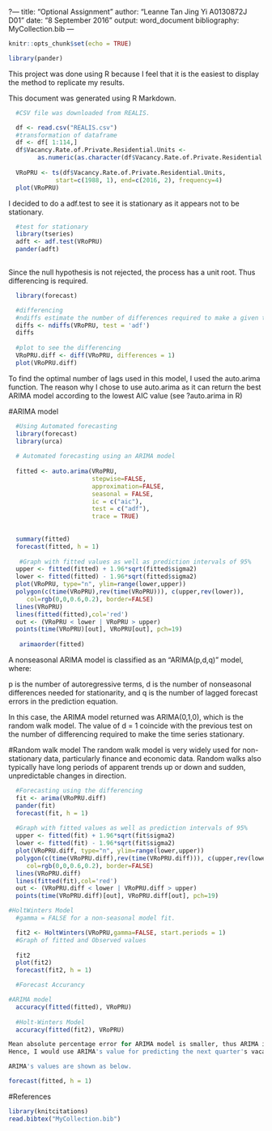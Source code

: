 ?---
title: "Optional Assignment"
author: "Leanne Tan Jing Yi A0130872J D01"
date: "8 September 2016"
output: word_document
bibliography: MyCollection.bib
---

```r
knitr::opts_chunk$set(echo = TRUE)

library(pander)
```

This project was done using R because I feel that it is the easiest to display the method to replicate my results. 

This document was generated using R Markdown. 


```r
  #CSV file was downloaded from REALIS. 

  df <- read.csv("REALIS.csv")
  #transformation of dataframe
  df <- df[ 1:114,]
  df$Vacancy.Rate.of.Private.Residential.Units <-
        as.numeric(as.character(df$Vacancy.Rate.of.Private.Residential.Units))
  
  VRoPRU <- ts(df$Vacancy.Rate.of.Private.Residential.Units, 
             start=c(1988, 1), end=c(2016, 2), frequency=4) 
  plot(VRoPRU)

```

I decided to do a adf.test to see it is stationary as it appears not to be stationary. 

```r

  #test for stationary
  library(tseries)
  adft <- adf.test(VRoPRU)
  pander(adft)
  
```

Since the null hypothesis is not rejected, the process has a unit root. Thus differencing is required. 

```r

  library(forecast)

  #differencing
  #ndiffs estimate the number of differences required to make a given time series stationary
  diffs <- ndiffs(VRoPRU, test = 'adf')
  diffs
  
  #plot to see the differencing 
  VRoPRU.diff <- diff(VRoPRU, differences = 1)
  plot(VRoPRU.diff)

```


To find the optimal number of lags used in this model, I used the auto.arima function. The reason why I chose to use auto.arima as it can return the best ARIMA model according to the lowest AIC value (see ?auto.arima in R) 

#ARIMA model 
```r
  
  #Using Automated forecasting
  library(forecast)
  library(urca)
  
  # Automated forecasting using an ARIMA model
  
  fitted <- auto.arima(VRoPRU,
                       stepwise=FALSE, 
                       approximation=FALSE, 
                       seasonal = FALSE,
                       ic = c("aic"),
                       test = c("adf"),
                       trace = TRUE)
  
  
  summary(fitted)
  forecast(fitted, h = 1)
  
   #Graph with fitted values as well as prediction intervals of 95%
  upper <- fitted(fitted) + 1.96*sqrt(fitted$sigma2)
  lower <- fitted(fitted) - 1.96*sqrt(fitted$sigma2)
  plot(VRoPRU, type="n", ylim=range(lower,upper))
  polygon(c(time(VRoPRU),rev(time(VRoPRU))), c(upper,rev(lower)), 
     col=rgb(0,0,0.6,0.2), border=FALSE)
  lines(VRoPRU)
  lines(fitted(fitted),col='red')
  out <- (VRoPRU < lower | VRoPRU > upper)
  points(time(VRoPRU)[out], VRoPRU[out], pch=19)
  
   arimaorder(fitted)

```

A nonseasonal ARIMA model is classified as an "ARIMA(p,d,q)" model, where:

p is the number of autoregressive terms,
d is the number of nonseasonal differences needed for stationarity, and
q is the number of lagged forecast errors in the prediction equation.

In this case, the ARIMA model returned was ARIMA(0,1,0), which is the random walk model. 
The value of d = 1 coincide with the previous test on the number of differencing required to make the time series stationary. 



#Random walk model
The random walk model is very widely used for non-stationary data, particularly finance and economic data. Random walks also typically have long periods of apparent trends up or down and sudden, unpredictable changes in direction.


```r

  #Forecasting using the differencing
  fit <- arima(VRoPRU.diff)
  pander(fit)
  forecast(fit, h = 1)
  
  #Graph with fitted values as well as prediction intervals of 95%
  upper <- fitted(fit) + 1.96*sqrt(fit$sigma2)
  lower <- fitted(fit) - 1.96*sqrt(fit$sigma2)
  plot(VRoPRU.diff, type="n", ylim=range(lower,upper))
  polygon(c(time(VRoPRU.diff),rev(time(VRoPRU.diff))), c(upper,rev(lower)), 
     col=rgb(0,0,0.6,0.2), border=FALSE)
  lines(VRoPRU.diff)
  lines(fitted(fit),col='red')
  out <- (VRoPRU.diff < lower | VRoPRU.diff > upper)
  points(time(VRoPRU.diff)[out], VRoPRU.diff[out], pch=19)
```



```r
#HoltWinters Model
  #gamma = FALSE for a non-seasonal model fit. 

  fit2 <- HoltWinters(VRoPRU,gamma=FALSE, start.periods = 1)
  #Graph of fitted and Observed values
  
  fit2
  plot(fit2)
  forecast(fit2, h = 1)
```



```r
  #Forecast Accurancy 

#ARIMA model 
  accuracy(fitted(fitted), VRoPRU)
  
  #Holt-Winters Model
  accuracy(fitted(fit2), VRoPRU)

Mean absolute percentage error for ARIMA model is smaller, thus ARIMA is a better fit than Holtwinters. 
Hence, I would use ARIMA's value for predicting the next quarter's vacancy rate. 

ARIMA's values are shown as below. 
```

```r

forecast(fitted, h = 1)
```



#References
```r

library(knitcitations)
read.bibtex("MyCollection.bib")

```


